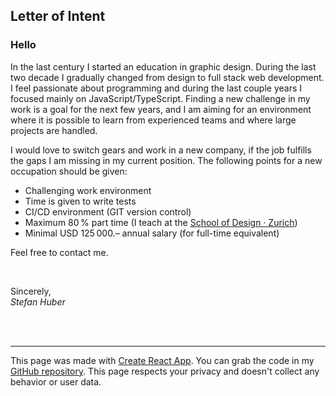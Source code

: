 ## Letter of Intent

### Hello

In the last century I started an education in graphic design. During the last two decade I gradually changed from design to full stack web development.
I feel passionate about programming and during the last couple years I focused mainly on JavaScript/TypeScript.
Finding a new challenge in my work is a goal for the next few years, and I am aiming for an environment where it is possible to learn from experienced teams and where large projects are handled.

I would love to switch gears and work in a new company, if the job fulfills the gaps I am missing in my current position. The following points for a new occupation should be given:

- Challenging work environment
- Time is given to write tests
- CI/CD environment (GIT version control)
- Maximum 80 % part time (I teach at the [School of Design · Zurich](https://sfgz.ch/))
- Minimal USD 125 000.– annual salary (for full-time equivalent)

Feel free to contact me.

<br />

Sincerely, <br />
_Stefan Huber_

<br />
<br />
<hr />

<div className="small">

This page was made with [Create React App](https://create-react-app.dev/). You can grab the code in my [GitHub repository](https://github.com/signalwerk/cv).
This page respects your privacy and doesn't collect any behavior or user data.

</div>
